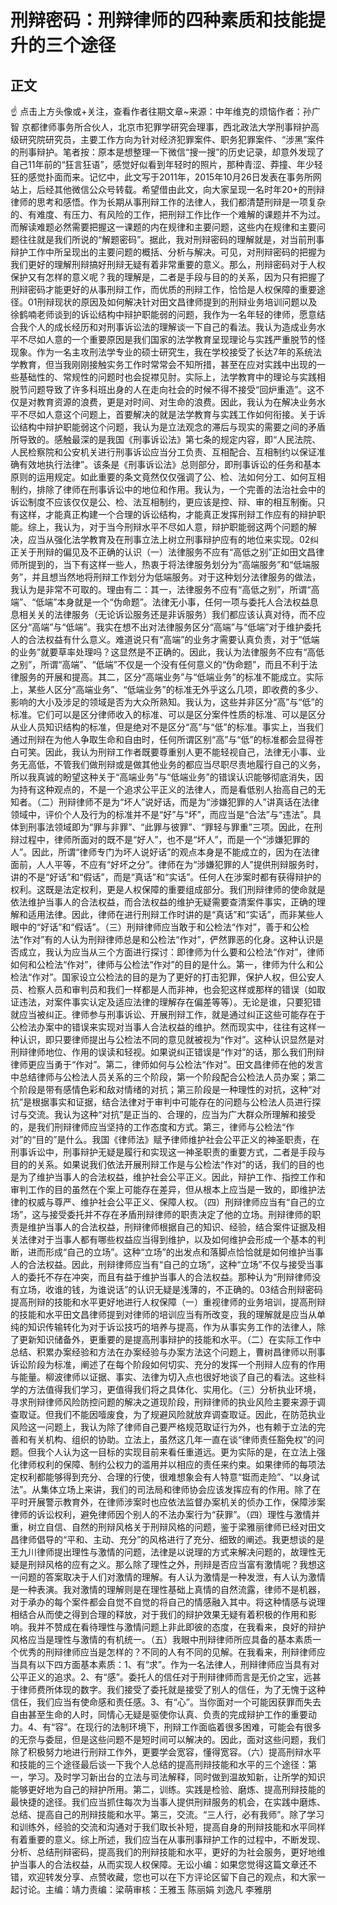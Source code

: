 # 刑辩密码：刑辩律师的四种素质和技能提升的三个途径
## 正文
☝ 点击上方头像或+关注，查看作者往期文章~来源：中年维克的烦恼作者：孙广智 京都律师事务所合伙人，北京市犯罪学研究会理事，西北政法大学刑事辩护高级研究院研究员，主要工作方向为针对经济犯罪案件、职务犯罪案件、“涉黑”案件的刑事辩护。笔者按：原本是想整理一下微信“搜一搜”的历史记录，却意外发现了自己11年前的“狂言狂语”，感觉好似看到年轻时的照片，那种青涩、莽撞、年少轻狂的感觉扑面而来。记忆中，此文写于2011年，2015年10月26日发表在事务所网站上，后经其他微信公众号转载。希望借由此文，向大家呈现一名时年20+的刑辩律师的思考和感悟。作为长期从事刑辩工作的法律人，我们都清楚刑辩是一项复杂的、有难度、有压力、有风险的工作，把刑辩工作比作一个难解的课题并不为过。而解读难题必然需要把握这一课题的内在规律和主要问题，这些内在规律和主要问题往往就是我们所说的“解题密码”。据此，我对刑辩密码的理解就是，对当前刑事辩护工作中所呈现出的主要问题的概括、分析与解决。可见，对刑辩密码的把握为我们更好的理解刑辩搞好刑辩无疑有着非常重要的意义。那么，刑辩密码对于人权保护又有怎样的意义呢？我的理解是，二者是手段与目的的关系，因为只有把握了刑辩密码才能更好的从事刑辩工作，而优质的刑辩工作，恰恰是人权保障的重要途径。01刑辩现状的原因及如何解决针对田文昌律师提到的刑辩业务培训问题以及徐鹤喃老师谈到的诉讼结构中辩护职能弱的问题，我作为一名年轻的律师，愿意结合我个人的成长经历和对刑事诉讼法的理解谈一下自己的看法。我认为造成业务水平不尽如人意的一个重要原因是我们国家的法学教育呈现理论与实践严重脱节的怪现象。作为一名主攻刑法学专业的硕士研究生，我在学校接受了长达7年的系统法学教育，但当我刚刚接触实务工作时常常会不知所措，甚至在应对实践中出现的一些基础性的、常规性的问题时也会捉襟见肘。实际上，法学教育中的理论与实践相脱节问题导致了许多科班出身的人在走向社会的时候不得不接受“回炉重造”。这不仅是对教育资源的浪费，更是对时间、对生命的浪费。因此，我认为在解决业务水平不尽如人意这个问题上，首要解决的就是法学教育与实践工作如何衔接。关于诉讼结构中辩护职能弱这个问题，我认为是立法观念的滞后与现实的需要之间的矛盾所导致的。感触最深的是我国《刑事诉讼法》第七条的规定内容，即“人民法院、人民检察院和公安机关进行刑事诉讼应当分工负责、互相配合、互相制约以保证准确有效地执行法律”。该条是《刑事诉讼法》总则部分，即刑事诉讼的任务和基本原则的运用规定。如此重要的条文竟然仅仅强调了公、检、法如何分工、如何互相制约，排除了律师在刑事诉讼中的地位和作用。我认为，一个完善的法治社会中的诉讼制度不应该仅仅是公、检、法互相制约，更应该是控、辩、审的相互制衡。只有这样，才能真正构建一个合理的诉讼结构，才能真正发挥刑辩工作应有的辩护职能。综上，我认为，对于当今刑辩水平不尽如人意，辩护职能弱这两个问题的解决，应当从强化法学教育及在刑事立法上树立刑事辩护应有的地位来实现。02纠正关于刑辩的偏见及不正确的认识（一）法律服务不应有“高低之别”正如田文昌律师所提到的，当下有这样一些人，热衷于将法律服务划分为“高端服务”和“低端服务”，并且想当然地将刑辩工作划分为低端服务。对于这种划分法律服务的做法，我认为是非常不可取的。理由有二：其一，法律服务不应有“高低之别”，所谓“高端”、“低端”本身就是一个“伪命题”。法律无小事，任何一项与委托人合法权益息息相关关的法律服务（无论诉讼服务还是非诉服务）我们都应该认真对待，而不应区分“高端”与“低端”。我实在想不出对法律服务区分“高端”与“低端”对于维护委托人的合法权益有什么意义。难道说只有“高端”的业务才需要认真负责，对于“低端的业务”就要草率处理吗？这显然是不正确的。因此，我认为法律服务不应有“高低之别”，所谓“高端”、“低端”不仅是一个没有任何意义的“伪命题”，而且不利于法律服务的开展和提高。其二，区分“高端业务”与“低端业务”的标准不能成立。实际上，某些人区分“高端业务”、“低端业务”的标准无外乎这么几项，即收费的多少、影响的大小及涉足的领域是否为大众所熟知。我认为，这些并非区分“高”与“低”的标准。它们可以是区分律师收入的标准、可以是区分案件性质的标准、可以是区分从业人员知识结构的标准，但是绝对不是区分“高”与“低”的标准。事实上，当我们通过刑辩在为他人争取生命和自由时，任何所谓区别“高”与“低”的标准都会显得苍白可笑。因此，我认为刑辩工作者既要尊重别人更不能轻视自己，法律无小事、业务无高低，不管我们做刑辩或是做其他业务的都应当尽职尽责地履行自己的义务，所以我真诚的盼望这种关于“高端业务”与“低端业务”的错误认识能够彻底消失，因为持有这种观点的，不是一个追求公平正义的法律人，而是看低别人抬高自己的无知者。（二）刑辩律师不是为“坏人”说好话，而是为“涉嫌犯罪的人”讲真话在法律领域中，评价个人及行为的标准并不是“好”与“坏”，而应当是“合法”与“违法”。具体到刑事法领域即为“罪与非罪”、“此罪与彼罪”、“罪轻与罪重”三项。因此，在刑辩过程中，律师所面对的既不是“好人”，也不是“坏人”，而是一个“涉嫌犯罪的人”。因此，所谓“律师专门为坏人说好话”的观点本身是不能成立的，因为在法律面前，人人平等，不应有“好坏之分”。律师在为“涉嫌犯罪的人”提供刑辩服务时，讲的不是“好话”和“假话”，而是“真话”和“实话”。任何人在涉案时都有获得辩护的权利。这既是法定权利，更是人权保障的重要组成部分。我们刑辩律师的使命就是依法维护当事人的合法权益，而合法权益的维护无疑需要查清案件事实，正确的理解和适用法律。因此，律师在进行刑辩工作时讲的是“真话”和“实话”，而非某些人眼中的“好话”和“假话”。（三）刑辩律师应当敢于和公检法“作对”，善于和公检法“作对”有的人认为刑辩律师总是和公检法“作对”，俨然罪恶的化身。这种认识是否成立，我认为应当从三个方面进行探讨：即律师为什么要和公检法“作对”，律师如何和公检法“作对”，律师与公检法“作对”的目的是什么。第一，律师为什么和公检法“作对”。国家设立公检法的目的是为了更好的打击犯罪，保护人权，但公安人员、检察人员和审判员和我们一样都是人而非神，也会犯这样或那样的错误（如取证违法，对案件事实认定及适应法律的理解存在偏差等等）。无论是谁，只要犯错就应当被纠正。律师参与刑事诉讼、开展刑辩工作，就是通过纠正这些可能存在于公检法办案中的错误来实现对当事人合法权益的维护。然而现实中，往往有这样一种认识，即只要律师提出与公检法不同的意见就被视为“作对”。这种认识显然是对刑辩律师地位、作用的误读和轻视。如果说纠正错误是“作对”的话，那么我们刑辩律师更应当勇于“作对”。第二，律师如何与公检法“作对”。田文昌律师在他的发言中总结律师与公检法人员关系的三个阶段，第一个阶段配合公检法人员办案；第二个阶段是带有感情色彩和敌对情绪的对抗；第三阶段是一种理性的对抗，这种“对抗”是根据事实和证据，结合法律对于审判中可能存在的问题与公检法人员进行探讨与交流。我认为这种“对抗”是正当的、合理的，应当为广大群众所理解和接受的，是我们刑辩律师应当坚持的工作态度和方式。第三，律师与公检法“作对”的“目的”是什么。我国《律师法》赋予律师维护社会公平正义的神圣职责，在刑事诉讼中，刑事辩护无疑是履行和实现这一神圣职责的重要方式，二者是手段与目的的关系。如果说我们依法开展刑辩工作是与公检法“作对”的话，我们的目的也是为了维护当事人的合法权益，维护社会公平正义。因此，辩护工作、指控工作和审判工作的目的虽然在个案上可能存在差异，但从根本上应当是一致的，即维护法律的权威与尊严、维护社会公平正义、保障人权。（四）刑辩律师应当有“自己的立场”，这与接受委托并不存在矛盾刑辩律师的职责决定了他的立场。刑辩律师的职责是维护当事人的合法权益，刑辩律师根据自己的知识、经验，结合案件证据及相关法律对于当事人都有哪些权益应当得到维护，以及如何维护会形成一个基本的判断，进而形成“自己的立场”。这种“立场”的出发点和落脚点恰恰就是如何维护当事人的合法权益。因此，刑辩律师应当有“自己的立场”，这种“立场”不仅与接受当事人的委托不存在冲突，而且有益于维护当事人的合法权益。那种认为“刑辩律师没有立场，收谁的钱，为谁说话”的认识无疑是浅薄的，不正确的。03结合刑辩密码提高刑辩的技能和水平更好地进行人权保障（一）重视律师的业务培训，提高刑辩的技能和水平田文昌律师提到对律师的培训应当有所改变，我的理解就是应当从单纯的知识传输转化为对于诉讼技巧的培养与提高，作为从事实务工作的法律人，除了更新知识储备外，更重要的是提高刑事辩护的技能和水平。（二）在实际工作中总结、积累办案经验和方法在办案经验与办案方法这个问题上，曹树昌律师以刑事诉讼阶段为标准，阐述了在每个阶段如何切实、充分的发挥一个刑辩人应有的作用与能量。柳波律师以证据、事实、法律为切入点也很好地谈了自己的看法。这些科学的方法值得我们学习，更值得我们将之具体化、实用化。（三）分析执业环境，寻求刑辩律师风险防控问题的解决之道现阶段，刑辩律师的执业风险主要来源于调查取证。但我们不能因噎废食，为了规避风险就放弃调查取证。因此，在防范执业风险这一问题上，我认为除了律师自己要严格规范取证行为外，也有赖于立法的完善和有关机构、组织的协助。立法上，虽然这几年一直在谈“律师责任豁免权”的问题。但我个人认为这一目标的实现目前来看任重道远。更为实际的是，在立法上强化律师权利的保障、制约公权力的滥用并以相应的责任来约束。如果律师的每项法定权利都能够得到充分、合理的行使，很难想象会有人特意“铤而走险”、“以身试法”。从集体立场上来讲，我们的司法局和律师协会应该发挥应有的作用。除了在平时开展警示教育外，在律师涉案时也应依法监督办案机关的侦办工作，保障涉案律师的诉讼权利，避免律师因个别人的不法办案行为“获罪”。（四）理性与激情并重，树立自信、自然的刑辩风格关于刑辩风格的问题，鉴于梁雅丽律师已经对田文昌律师倡导的“平和、主动、充分”的风格进行了充分、细致的阐述。我更想谈的是王九川律师提出理性与激情的问题，法律是以说理的方式来解决问题的，故理性无疑是刑辩风格的应有之义。那么除了理性之外，刑辩是否应当富有激情呢？我想这一问题的答案取决于人们对激情的理解。有人认为激情是一种发泄，有人认为激情是一种表演。我对激情的理解则是在理性基础上真情的自然流露，律师不是机器，对于承办的每个案件都会自觉不自觉的将自己的情感融入其中。将这种情感与说理相结合从而使之得到合理的释放，对于我们的辩护效果无疑有着积极的作用和影响。我并不赞成在看待理性与激情问题上非此即彼的态度，在我看来，良好的辩护风格应当是理性与激情的有机统一。（五）我眼中刑辩律师所应具备的基本素质一个优秀的刑辩律师应当是怎样的？不同的人有不同的见解。在我看来，刑辩律师应当具有以下四方面基本素质：1、有“求”。作为一名法律人，刑辩律师应当具有对公平正义的追求。2、有“感”。委托人的信任对于刑辩律师而言是无价之宝，远甚于律师费所体现的数字。我们接受了委托就是接受了别人的信任，为了无愧于这种信任，我们应当有使命感和责任感。3、有“心”。当你面对一个可能因获罪而失去自由甚至生命的人时，同情心无疑是驱使你认真、负责的完成辩护工作的重要动力。4、有“容”。在现行的法制环境下，刑辩工作面临着很多困难，可能会有很多的无奈与委屈，但是这些问题不是短时间可以解决的。因此，面对这些问题，我们除了积极努力地进行刑辩工作外，更要学会宽容，懂得宽容。（六）提高刑辩水平和技能的三个途径最后谈一下我个人总结的提高刑辩技能和水平的三个途径：第一，学习。及时学习新出台的立法与司法解释，同时做到温故知新，让所学的知识能够更好地为自己的辩护所用。第二，训练。实践是检验、磨炼、提高刑辩技能的最快捷的途径。我们应当抓住每次为当事人提供刑辩服务的机会，在实践中磨炼、总结、提高自己的刑辩技能和水平。第三，交流。“三人行，必有我师”。除了学习和训练外，经验的交流和沟通对于我们取长补短，提高自身的刑辩技能和水平同样有着重要的意义。综上所述，我们应当在从事刑事辩护工作的过程中，不断发现、分析、总结刑辩密码，提高我们的刑辩技能和水平，更好的为社会服务，更好地维护当事人的合法权益，从而实现人权保障。无讼小编：如果您觉得这篇文章还不错，欢迎转发分享、点赞收藏，您也可以在下方评论区留下自己的观点，和大家一起讨论。主编：靖力责编：梁萌审核：王雅玉 陈丽娟 刘逸凡 李雅朋